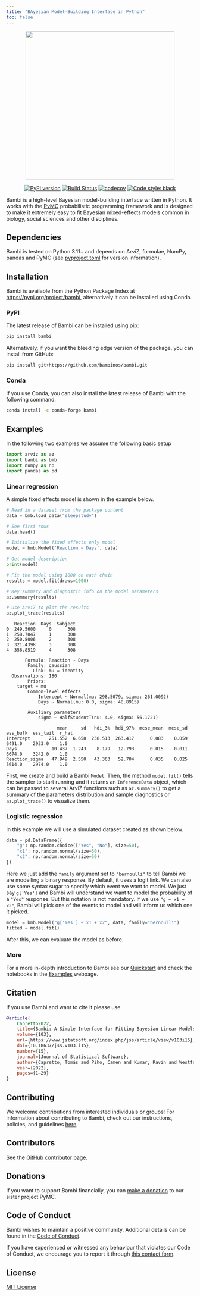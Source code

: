 ```yaml
---
title: "BAyesian Model-Building Interface in Python"
toc: false
---
```


<center>
<img src="https://raw.githubusercontent.com/bambinos/bambi/main/docs/logos/RGB/Bambi_logo.png" width=400></img>
</center>

<center>

[![PyPi version](https://badge.fury.io/py/bambi.svg)](https://badge.fury.io/py/bambi)
[![Build Status](https://github.com/bambinos/bambi/actions/workflows/ci.yml/badge.svg)](https://github.com/bambinos/bambi/actions/workflows/ci.yml)
[![codecov](https://codecov.io/gh/bambinos/bambi/branch/master/graph/badge.svg?token=ZqH0KCLKAE)](https://codecov.io/gh/bambinos/bambi)
[![Code style: black](https://img.shields.io/badge/code%20style-black-000000.svg)](https://github.com/ambv/black)

</center>


Bambi is a high-level Bayesian model-building interface written in Python.
It works with the [PyMC](https://www.pymc.io/) probabilistic programming framework and is
designed to make it extremely easy to fit Bayesian mixed-effects models common in biology,
social sciences and other disciplines.


## Dependencies

Bambi is tested on Python 3.11+ and depends on ArviZ, formulae, NumPy, pandas and PyMC
(see [pyproject.toml](https://github.com/bambinos/bambi/blob/main/pyproject.toml)
for version information).

## Installation

Bambi is available from the Python Package Index at
[https://pypi.org/project/bambi](https://pypi.org/project/bambi), alternatively it can be
installed using Conda.

### PyPI

The latest release of Bambi can be installed using pip:

```bash
pip install bambi
```

Alternatively, if you want the bleeding edge version of the package, you can install from GitHub:

```bash
pip install git+https://github.com/bambinos/bambi.git
```

### Conda

If you use Conda, you can also install the latest release of Bambi with the following command:

```bash
conda install -c conda-forge bambi
```

## Examples

In the following two examples we assume the following basic setup

```python
import arviz as az
import bambi as bmb
import numpy as np
import pandas as pd
```

### Linear regression

A simple fixed effects model is shown in the example below.

```python
# Read in a dataset from the package content
data = bmb.load_data("sleepstudy")

# See first rows
data.head()

# Initialize the fixed effects only model
model = bmb.Model('Reaction ~ Days', data)

# Get model description
print(model)

# Fit the model using 1000 on each chain
results = model.fit(draws=1000)

# Key summary and diagnostic info on the model parameters
az.summary(results)

# Use ArviZ to plot the results
az.plot_trace(results)
```
```
   Reaction  Days  Subject
0  249.5600     0      308
1  258.7047     1      308
2  250.8006     2      308
3  321.4398     3      308
4  356.8519     4      308
```
```
       Formula: Reaction ~ Days
        Family: gaussian
          Link: mu = identity
  Observations: 180
        Priors:
    target = mu
        Common-level effects
            Intercept ~ Normal(mu: 298.5079, sigma: 261.0092)
            Days ~ Normal(mu: 0.0, sigma: 48.8915)

        Auxiliary parameters
            sigma ~ HalfStudentT(nu: 4.0, sigma: 56.1721)
```
```
                   mean     sd   hdi_3%  hdi_97%  mcse_mean  mcse_sd  ess_bulk  ess_tail  r_hat
Intercept       251.552  6.658  238.513  263.417      0.083    0.059    6491.0    2933.0    1.0
Days             10.437  1.243    8.179   12.793      0.015    0.011    6674.0    3242.0    1.0
Reaction_sigma   47.949  2.550   43.363   52.704      0.035    0.025    5614.0    2974.0    1.0
```

First, we create and build a Bambi `Model`. Then, the method `model.fit()` tells the sampler to start
running and it returns an `InferenceData` object, which can be passed to several ArviZ functions
such as `az.summary()` to get a summary of the parameters distribution and sample diagnostics or
`az.plot_trace()` to visualize them.

### Logistic regression

In this example we will use a simulated dataset created as shown below.

```python
data = pd.DataFrame({
    "g": np.random.choice(["Yes", "No"], size=50),
    "x1": np.random.normal(size=50),
    "x2": np.random.normal(size=50)
})
```

Here we just add the `family` argument set to `"bernoulli"` to tell Bambi we are modelling a binary
response. By default, it uses a logit link. We can also use some syntax sugar to specify which event
we want to model. We just say `g['Yes']` and Bambi will understand we want to model the probability
of a `"Yes"` response. But this notation is not mandatory. If we use `"g ~ x1 + x2"`, Bambi will
pick one of the events to model and will inform us which one it picked.

```python
model = bmb.Model("g['Yes'] ~ x1 + x2", data, family="bernoulli")
fitted = model.fit()
```

After this, we can evaluate the model as before.

### More

For a more in-depth introduction to Bambi see our [Quickstart](https://github.com/bambinos/bambi#quickstart) and check the notebooks in the [Examples](https://bambinos.github.io/bambi/notebooks/) webpage.

## Citation

If you use Bambi and want to cite it please use

```bibtex
@article{
    Capretto2022,
    title={Bambi: A Simple Interface for Fitting Bayesian Linear Models in Python},
    volume={103},
    url={https://www.jstatsoft.org/index.php/jss/article/view/v103i15},
    doi={10.18637/jss.v103.i15},
    number={15},
    journal={Journal of Statistical Software},
    author={Capretto, Tomás and Piho, Camen and Kumar, Ravin and Westfall, Jacob and Yarkoni, Tal and Martin, Osvaldo A},
    year={2022},
    pages={1–29}
}
```

## Contributing

We welcome contributions from interested individuals or groups!
For information about contributing to Bambi, check out our instructions, policies,
and guidelines [here](https://github.com/bambinos/bambi/blob/main/CONTRIBUTING.md).

## Contributors

See the [GitHub contributor page](https://github.com/bambinos/bambi/graphs/contributors).


## Donations

If you want to support Bambi financially, you can [make a donation](https://numfocus.org/donate-to-pymc) to our sister project PyMC.

## Code of Conduct

Bambi wishes to maintain a positive community. 
Additional details can be found in the [Code of Conduct](https://github.com/bambinos/bambi/blob/main/CODE_OF_CONDUCT.md).

If you have experienced or witnessed any behaviour that violates our Code of Conduct, 
we encourage you to report it through [this contact form](./contact.qmd).

## License

[MIT License](https://github.com/bambinos/bambi/blob/main/LICENSE)
